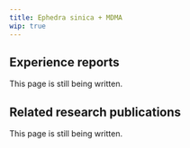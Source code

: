 ---
title: Ephedra sinica + MDMA
wip: true
---

## Experience reports

This page is still being written.

## Related research publications

This page is still being written.

